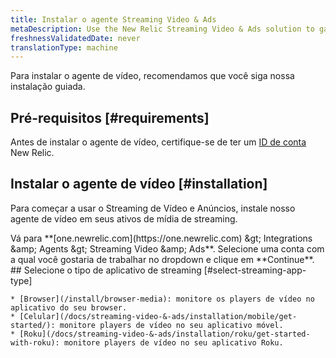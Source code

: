 ```yaml
---
title: Instalar o agente Streaming Video & Ads
metaDescription: Use the New Relic Streaming Video & Ads solution to gain deep visibility and actionable insights into real user experiences.
freshnessValidatedDate: never
translationType: machine
---
```


Para instalar o agente de vídeo, recomendamos que você siga nossa instalação guiada.

## Pré-requisitos [#requirements]

Antes de instalar o agente de vídeo, certifique-se de ter um [ID de conta](/docs/accounts/accounts-billing/account-setup/account-id) New Relic.

## Instalar o agente de vídeo [#installation]

Para começar a usar o Streaming de Vídeo e Anúncios, instale nosso agente de vídeo em seus ativos de mídia de streaming.

<Steps>
  <Step>
    Vá para <DNT>**[one.newrelic.com](https://one.newrelic.com) &amp;gt; Integrations &amp;amp; Agents &amp;gt; Streaming Video &amp;amp; Ads**</DNT>.
  </Step>

  <Step>
    Selecione uma conta com a qual você gostaria de trabalhar no dropdown e clique em **Continue**.
  </Step>

  <Step>
    ## Selecione o tipo de aplicativo de streaming [#select-streaming-app-type]

    * [Browser](/install/browser-media): monitore os players de vídeo no aplicativo do seu browser.
    * [Celular](/docs/streaming-video-&-ads/installation/mobile/get-started/): monitore players de vídeo no seu aplicativo móvel.
    * [Roku](/docs/streaming-video-&-ads/installation/roku/get-started-with-roku): monitore players de vídeo no seu aplicativo Roku.
  </Step>
</Steps>